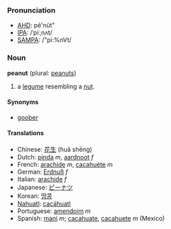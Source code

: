 ===Pronunciation===
*[[w:AHD|AHD]]: pē'nŭt"
*[[w:IPA|IPA]]: /ˈpiːˌnʌt/
*[[w:SAMPA|SAMPA]]: /"pi:%nVt/

===Noun===
'''peanut''' (plural: [[peanuts]])

# a [[legume]] resembling a [[nut]].

====Synonyms====
*[[goober]]

====Translations====
*Chinese: [[花生]] (huā shēng)
*Dutch: [[pinda]] ''m'', [[aardnoot]] ''f''
*French: [[arachide]] ''m'', [[cacahuète]] ''m''
*German: [[Erdnuß]] ''f''
*Italian: [[arachide]] ''f''
*Japanese: [[ピーナツ]]
*Korean: [[땅콩]]
*[[Nahuatl]]: [[cacáhuatl]]
*Portuguese: [[amendoim]] ''m''
*Spanish: [[maní]] ''m''; [[cacahuate]], [[cacahuete]] ''m'' (Mexico)